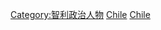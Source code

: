 {{Catnav|頁面分類|人物|各國人物|智利人|智利政治人物}}
{{Catnav|頁面分類|人物|各國人物|各國政治人物|智利政治人物}}
{{Commonscat|Presidents of Chile}}

[[Category:智利政治人物|Category:智利政治人物]]
[[Category:各國總統|Chile]]
[[Category:各國國家元首|Chile]]